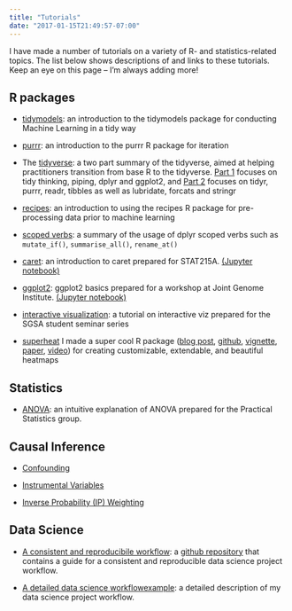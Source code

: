 ```yaml
---
title: "Tutorials"
date: "2017-01-15T21:49:57-07:00"
---
```


I  have made a number of tutorials on a variety of R- and statistics-related topics. The list below shows descriptions of and links to these tutorials. Keep an eye on this page -- I'm always adding more!


## R packages

- [tidymodels](http://www.rebeccabarter.com/blog/2020-03-25_machine_learning/): an introduction to the tidymodels package for conducting Machine Learning in a tidy way

- [purrr](http://www.rebeccabarter.com/blog/2019-08-19_purrr/): an introduction to the purrr R package for iteration

- The [tidyverse](http://www.rebeccabarter.com/blog/2019-08-05_base_r_to_tidyverse/): a two part summary of the tidyverse, aimed at helping practitioners transition from base R to the tidyverse. [Part 1](http://www.rebeccabarter.com/blog/2019-08-05_base_r_to_tidyverse/) focuses on tidy thinking, piping, dplyr and ggplot2, and [Part 2](http://www.rebeccabarter.com/blog/2019-08-05_base_r_to_tidyverse_pt2/) focuses on tidyr, purrr, readr, tibbles as well as lubridate, forcats and stringr

- [recipes](http://www.rebeccabarter.com/blog/2019-06-06_pre_processing/): an introduction to using the recipes R package for pre-processing data prior to machine learning

- [scoped verbs](http://www.rebeccabarter.com/blog/2019-01-23_scoped-verbs/): a summary of the usage of dplyr scoped verbs such as `mutate_if()`, `summarise_all()`, `rename_at()`

- [caret](http://www.rebeccabarter.com/blog/2017-11-17-caret_tutorial/): an introduction to caret prepared for STAT215A. [(Jupyter notebook)](https://github.com/rlbarter/STAT-215A-Fall-2017/tree/master/week11)

- [ggplot2](http://www.rebeccabarter.com/blog/2017-11-17-ggplot2_tutorial/): ggplot2 basics prepared for a workshop at Joint Genome Institute. [(Jupyter notebook)](https://github.com/rlbarter/ggplot-jgi)

- [interactive visualization](http://www.rebeccabarter.com/blog/2017-04-20-interactive/): a tutorial on interactive viz prepared for the SGSA student seminar series

- [superheat](https://rlbarter.github.io/superheat/) I made a super cool R package ([blog post](../blog/2017-02-02-superheat-example/index.html), [github](https://github.com/rlbarter/superheat), [vignette](https://rlbarter.github.io/superheat/), [paper](https://arxiv.org/abs/1512.01524), [video](https://channel9.msdn.com/Events/useR-international-R-User-conference/useR2016/Superheat-Supervised-heatmaps-for-visualizing-complex-data/player)) for creating customizable, extendable, and beautiful heatmaps


## Statistics

- [ANOVA](http://www.rebeccabarter.com/blog/2017-02-17-anova/): an intuitive explanation of ANOVA prepared for the Practical Statistics group.

## Causal Inference

- [Confounding](http://www.rebeccabarter.com/blog/2017-07-05-confounding/)

- [Instrumental Variables](http://www.rebeccabarter.com/blog/2018-05-23-instrumental_variables/)

- [Inverse Probability (IP) Weighting](http://www.rebeccabarter.com/blog/2017-07-05-ip-weighting/)

## Data Science

- [A consistent and reproducibile workflow](http://www.rebeccabarter.com/blog/2019-03-07_reproducible_pipeline/): a [github repository](https://github.com/rlbarter/reproducibility-workflow) that contains a guide for a consistent and reproducible data science project workflow.

- [A detailed data science workflowexample ](http://www.rebeccabarter.com/blog/2017-08-16-data-science-workflow/): a detailed description of my data science project workflow.




